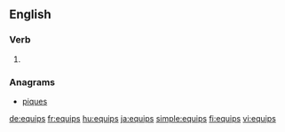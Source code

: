 ==English==

===Verb===
{{head|en|verb form}}

# {{en-third-person singular of|equip}}

===Anagrams===
* [[piques#English|piques]]

[[de:equips]]
[[fr:equips]]
[[hu:equips]]
[[ja:equips]]
[[simple:equips]]
[[fi:equips]]
[[vi:equips]]